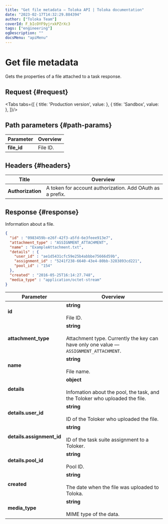```yaml
---
title: "Get file metadata — Toloka API | Toloka documentation"
date: "2023-02-17T14:32:29.884394"
author: ["Toloka Team"]
coverId: F_bIcOYF9yjrxkPZrXc3
tags: ["engineering"]
ogDescription: ""
docsMenu: "apiMenu"
---
```



# Get file metadata

<Announce/>

Gets the properties of a file attached to a task response.

## Request {#request}

<Tabs tabs={[
  { title: 'Production version', value: <GetAttachmentList1/> },
  { title: 'Sandbox', value: <GetAttachmentList2/> },
]}/>

## Path parameters {#path-params}

Parameter | Overview
----- | -----
**file_id** | File ID.

## Headers {#headers}

Title | Overview
----- | -----
**Authorization** | A token for account authorization. Add OAuth as a prefix.

## Response {#response}

Information about a file.

```json
{
  "id" : "0983459b-e26f-42f3-a5fd-6e3feee913e7",
  "attachment_type" : "ASSIGNMENT_ATTACHMENT",
  "name" : "ExampleAttachment.txt",
  "details" : {
    "user_id" : "ae1d5431cfc59e25b4abbbe75666d59b",
    "assignment_id" : "5241f238-6640-43e4-80bb-3283893cd221",
    "pool_id" : "154"
  },
  "created" : "2016-05-25T16:14:27.748",
  "media_type" : "application/octet-stream"
}
```

Parameter | Overview
----- | -----
**id** | **string**<br/><br/>File ID.
**attachment_type** | **string**<br/><br/>Attachment type. Currently the key can have only one value — `ASSIGNMENT_ATTACHMENT`.
**name** | **string**<br/><br/>File name.
**details** | **object**<br/><br/>Infomation about the pool, the task, and the Toloker who uploaded the file.
**details.user_id** | **string**<br/><br/>ID of the Toloker who uploaded the file.
**details.assignment_id** | **string**<br/><br/>ID of the task suite assignment to a Toloker.
**details.pool_id** | **string**<br/><br/>Pool ID.
**created** | **string**<br/><br/>The date when the file was uploaded to Toloka.
**media_type** | **string**<br/><br/>MIME type of the data.

<ContactGuideSupport/>